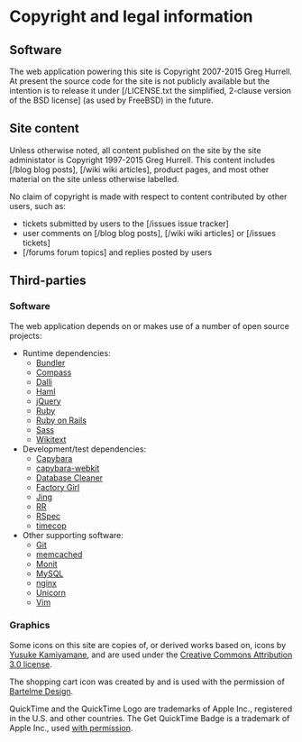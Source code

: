 = Copyright and legal information =

== Software ==

The web application powering this site is Copyright 2007-2015 Greg Hurrell.
At present the source code for the site is not publicly available but the
intention is to release it under
[/LICENSE.txt the simplified, 2-clause version of the BSD license]
(as used by FreeBSD) in the future.

== Site content ==

Unless otherwise noted, all content published on the site by the site
administator is Copyright 1997-2015 Greg Hurrell. This content includes
[/blog blog posts], [/wiki wiki articles], product pages, and most other
material on the site unless otherwise labelled.

No claim of copyright is made with respect to content contributed by other
users, such as:

* tickets submitted by users to the [/issues issue tracker]
* user comments on [/blog blog posts], [/wiki wiki articles] or [/issues tickets]
* [/forums forum topics] and replies posted by users

== Third-parties ==

=== Software ===

The web application depends on or makes use of a number of open source projects:

* Runtime dependencies:
** [http://gembundler.com/ Bundler]
** [http://compass-style.org/ Compass]
** [https://github.com/mperham/dalli Dalli]
** [http://haml-lang.com/ Haml]
** [http://jquery.com/ jQuery]
** [http://www.ruby-lang.org/ Ruby]
** [http://rubyonrails.org/ Ruby on Rails]
** [http://sass-lang.com/ Sass]
** [http://wikitext.rubyforge.org/ Wikitext]
* Development/test dependencies:
** [http://github.com/jnicklas/capybara Capybara]
** [http://github.com/thoughtbot/capybara-webkit capybara-webkit]
** [http://github.com/bmabey/database_cleaner Database Cleaner]
** [http://github.com/thoughtbot/factory_girl Factory Girl]
** [http://www.thaiopensource.com/relaxng/jing.html Jing]
** [http://github.com/btakita/rr RR]
** [http://rspec.info/ RSpec]
** [https://github.com/jtrupiano/timecop timecop]
* Other supporting software:
** [http://git-scm.com/ Git]
** [http://memcached.org/ memcached]
** [http://mmonit.com/monit/ Monit]
** [http://www.mysql.com/downloads/mysql/ MySQL]
** [http://nginx.org/ nginx]
** [http://unicorn.bogomips.org/ Unicorn]
** [http://www.vim.org/ Vim]

=== Graphics ===

Some icons on this site are copies of, or derived works based on, icons by
[http://www.pinvoke.com/ Yusuke Kamiyamane], and are used under the
[http://creativecommons.org/licenses/by/3.0/ Creative Commons Attribution 3.0 license].

The shopping cart icon was created by and is used with the permission of
[http://www.bartelme.at/journal/archive/shopping_cart_icon Bartelme Design].

QuickTime and the QuickTime Logo are trademarks of Apple Inc., registered in the
U.S. and other countries. The Get QuickTime Badge is a trademark of Apple Inc.,
used [http://www.apple.com/about/webbadges/badges1.html with permission].

